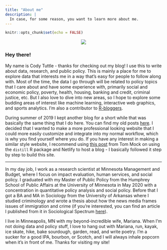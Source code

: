 ```yaml
---
title: "About me"
description: |
  In case, for some reason, you want to learn more about me.
---
```


```r
knitr::opts_chunk$set(echo = FALSE)
```
<center>
![](crt.png)
</center>

### Hey there!
My name is Cody Tuttle - thanks for checking out my blog! I use this to write about data, research, and public policy. This is mainly a place for me to explore data that interests me in a way that's easy for people to follow along with. Most of the time, the data I go through will be related to policy topics that I care about and have some experience with, primarily social and economic policy, poverty, health, housing, banking and credit, criminal justice, etc. But I also love to dive into new areas, so I hope to explore some budding areas of interest like machine learning, interactive web graphics, and sports analytics. I'm also a contributor to [R-bloggers](https://www.r-bloggers.com/).

During summer of 2019 I kept another blog for a short while that was basically the same thing that I do here. You can find my old posts [here](https://crtuttle.weebly.com/). I decided that I wanted to make a more professional looking website that I could more easily customize and integrate into my normal workflow, which is why you find yourself where you do. If you have any interest in making a similar style website, I recommend using [this post](https://themockup.netlify.app/posts/2020-08-01-building-a-blog-with-distill/) from Tom Mock on using the `distill` R package and Netlify to host a blog - I basically followed it step by step to build this site.

***

In my day job, I work as a research scientist at Minnesota Management and Budget, where I focus on impact evaluation, human services, and social policy. I graduated with my Master of Public Policy from the Humphrey School of Public Affairs at the University of Minnesota in May 2020 with a concentration in quantitative policy analysis and social policy. Before that I got a BA and MA in Sociology from the University of Arkansas where I studied criminology and wrote a thesis about how the news media frames issues of immigration and crime (if you're interested, you can find an article I published from it in Sociological Spectrum [here](https://www.tandfonline.com/doi/abs/10.1080/02732173.2019.1669237)). 

I live in Minneapolis, MN with my beyond-incredible wife, Mariana. When I'm not doing data and policy stuff, I love to hang out with Mariana, run, kayak, ice skate, hike, bake sourdough, garden, read, and write poetry. I'm a sucker for a good IPA, bourbon, or Scotch, and I will always inhale popcorn when it's in front of me. Thanks for visiting my site!
